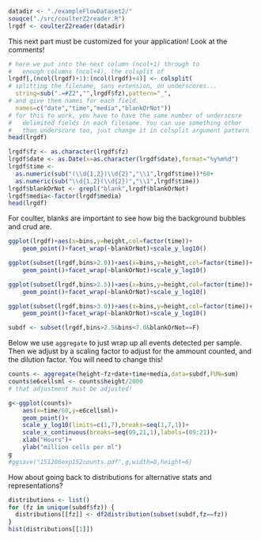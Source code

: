 
```r
datadir <- "./exampleFlowDataset2/"
souqce("./src/coulterZ2reader.R")
lrgdf <- coulterZ2reader(datadir)
```

This next part must be customized for your application! 
Look at the comments!

```r
# here we put into the next column (ncol+1) through to 
#   enough columns (ncol+4), the colsplit of
lrgdf[,(ncol(lrgdf)+1):(ncol(lrgdf)+4)] <- colsplit(
# splitting the filename, sans extension, on underscores...
  string=sub(".=#Z2","",lrgdf$fz),pattern="_",
# and give them names for each field.
  names=c("date","time","media","blankOrNot"))
# for this to work, you have to have the same number of underscore
#   delimited fields in each filename. You can use something other
#   than underscore too, just change it in colsplit argument pattern
head(lrgdf)
```

```r
lrgdf$fz <- as.character(lrgdf$fz)
lrgdf$date <- as.Date(x=as.character(lrgdf$date),format="%y%m%d")
lrgdf$time <- 
  as.numeric(sub("(\\d{1,2})\\d{2}","\\1",lrgdf$time))*60+
  as.numeric(sub("\\d{1,2}(\\d{2})","\\1",lrgdf$time))
lrgdf$blankOrNot <- grepl("blank",lrgdf$blankOrNot)
lrgdf$media<-factor(lrgdf$media)
head(lrgdf)
```

For coulter, blanks are important to see how big the background
bubbles and crud are.

```r
ggplot(lrgdf)+aes(x=bins,y=height,col=factor(time))+
	geom_point()+facet_wrap(~blankOrNot)+scale_y_log10()

ggplot(subset(lrgdf,bins>2.0))+aes(x=bins,y=height,col=factor(time))+
	geom_point()+facet_wrap(~blankOrNot)+scale_y_log10()

ggplot(subset(lrgdf,bins>2.5))+aes(x=bins,y=height,col=factor(time))+
	geom_point()+facet_wrap(~blankOrNot)+scale_y_log10()

ggplot(subset(lrgdf,bins>3.0))+aes(x=bins,y=height,col=factor(time))+
	geom_point()+facet_wrap(~blankOrNot)+scale_y_log10()

subdf <- subset(lrgdf,bins>2.5&bins<7.0&blankOrNot==F)
```

Below we use `aggregate` to just wrap up all events detected per
sample. Then we adjust by a scaling factor to adjust for the 
ammount counted, and the dilution factor. You will need to change
this!

```r
counts <- aggregate(height~fz+date+time+media,data=subdf,FUN=sum)
counts$e6cellsml <- counts$height/2000
# that adjustment must be adjusted!

g<-ggplot(counts)+
	aes(x=time/60,y=e6cellsml)+
	geom_point()+
	scale_y_log10(limits=c(1,7),breaks=seq(1,7,1))+
	scale_x_continuous(breaks=seq(09,21,1),labels=(09:21))+
	xlab("Hours")+
	ylab("million cells per ml")
g
#ggsave("151206exp152counts.pdf",g,width=8,height=6)
```

How about going back to distributions for alternative 
stats and representations?

```r
distributions <- list()
for (fz in unique(subdf$fz)) {
  distributions[[fz]] <- df2distribution(subset(subdf,fz==fz))
}
hist(distributions[[1]])
```


